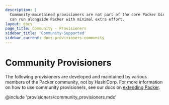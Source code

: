 ```yaml
---
description: |
  Community-maintained provisioners are not part of the core Packer binary, but
  can run alongside Packer with minimal extra effort.
layout: docs
page_title: Community - Provisioners
sidebar_title: 'Community-Supported'
sidebar_current: docs-provisioners-community
---
```


# Community Provisioners

The following provisioners are developed and maintained by various members of the
Packer community, not by HashiCorp. For more information on how to use community
provisioners, see our docs on [extending Packer](/docs/extending).

@include 'provisioners/community_provisioners.mdx'
